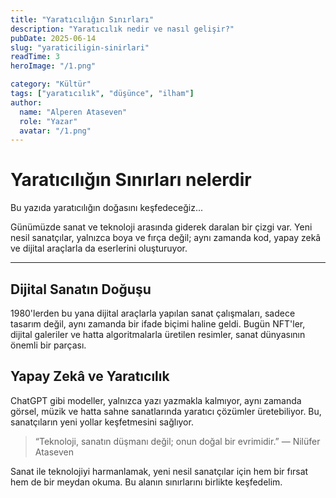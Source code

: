 ```yaml
---
title: "Yaratıcılığın Sınırları"
description: "Yaratıcılık nedir ve nasıl gelişir?"
pubDate: 2025-06-14
slug: "yaraticiligin-sinirlari"
readTime: 3
heroImage: "/1.png"

category: "Kültür"
tags: ["yaratıcılık", "düşünce", "ilham"]
author:
  name: "Alperen Ataseven"
  role: "Yazar"
  avatar: "/1.png"
---
```


# Yaratıcılığın Sınırları nelerdir

Bu yazıda yaratıcılığın doğasını keşfedeceğiz...

Günümüzde sanat ve teknoloji arasında giderek daralan bir çizgi var. Yeni nesil sanatçılar, yalnızca boya ve fırça değil; aynı zamanda kod, yapay zekâ ve dijital araçlarla da eserlerini oluşturuyor.

---

## Dijital Sanatın Doğuşu

1980'lerden bu yana dijital araçlarla yapılan sanat çalışmaları, sadece tasarım değil, aynı zamanda bir ifade biçimi haline geldi. Bugün NFT'ler, dijital galeriler ve hatta algoritmalarla üretilen resimler, sanat dünyasının önemli bir parçası.

## Yapay Zekâ ve Yaratıcılık

ChatGPT gibi modeller, yalnızca yazı yazmakla kalmıyor, aynı zamanda görsel, müzik ve hatta sahne sanatlarında yaratıcı çözümler üretebiliyor. Bu, sanatçıların yeni yollar keşfetmesini sağlıyor.

> “Teknoloji, sanatın düşmanı değil; onun doğal bir evrimidir.” — Nilüfer Ataseven

Sanat ile teknolojiyi harmanlamak, yeni nesil sanatçılar için hem bir fırsat hem de bir meydan okuma. Bu alanın sınırlarını birlikte keşfedelim.
